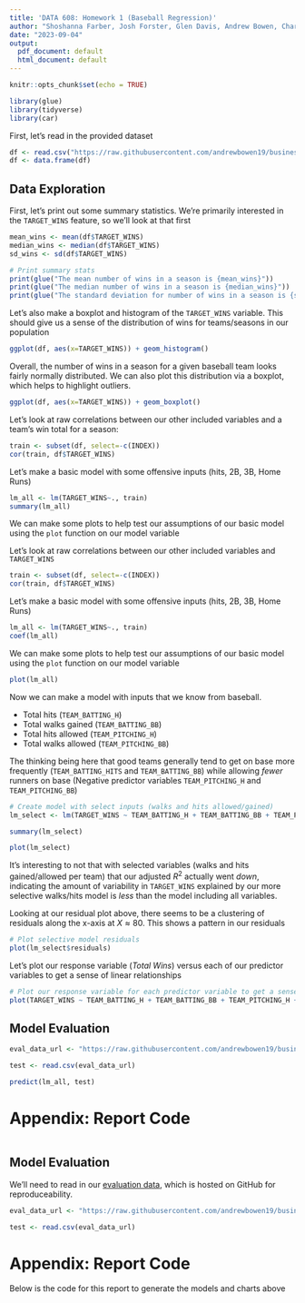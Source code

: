 ```yaml
---
title: 'DATA 608: Homework 1 (Baseball Regression)'
author: "Shoshanna Farber, Josh Forster, Glen Davis, Andrew Bowen, Charles Ugiagbe"
date: "2023-09-04"
output:
  pdf_document: default
  html_document: default
---
```


```r
knitr::opts_chunk$set(echo = TRUE)
```

```r
library(glue)
library(tidyverse)
library(car)
```
First, let's read in the provided dataset
```r
df <- read.csv("https://raw.githubusercontent.com/andrewbowen19/businessAnalyticsDataMiningDATA621/main/data/moneyball-training-data.csv")
df <- data.frame(df)
```


## Data Exploration

First, let's print out some summary statistics. We're primarily interested in the `TARGET_WINS` feature, so we'll look at that first
```r
mean_wins <- mean(df$TARGET_WINS)
median_wins <- median(df$TARGET_WINS)
sd_wins <- sd(df$TARGET_WINS)

# Print summary stats
print(glue("The mean number of wins in a season is {mean_wins}"))
print(glue("The median number of wins in a season is {median_wins}"))
print(glue("The standard deviation for number of wins in a season is {sd_wins}"))
```

Let's also make a boxplot and histogram of the `TARGET_WINS` variable. This should give us a sense of the distribution of wins for teams/seasons in our population

```r
ggplot(df, aes(x=TARGET_WINS)) + geom_histogram()
```

Overall, the number of wins in a season for a given baseball team looks fairly normally distributed. We can also plot this distribution via a boxplot, which helps to highlight outliers.


```r
ggplot(df, aes(x=TARGET_WINS)) + geom_boxplot()
```


Let's look at raw correlations between our other included variables and a team's win total for a season: 

```r
train <- subset(df, select=-c(INDEX))
cor(train, df$TARGET_WINS)
```

Let's make a basic model with some offensive inputs (hits, 2B, 3B, Home Runs)
```r
lm_all <- lm(TARGET_WINS~., train)
summary(lm_all)
```


We can make some plots to help test our assumptions of our basic model using the `plot` function on our model variable




Let's look at raw correlations between our other included variables and `TARGET_WINS`
```r
train <- subset(df, select=-c(INDEX))
cor(train, df$TARGET_WINS)
```

Let's make a basic model with some offensive inputs (hits, 2B, 3B, Home Runs)
```r
lm_all <- lm(TARGET_WINS~., train)
coef(lm_all)
```


We can make some plots to help test our assumptions of our basic model using the `plot` function on our model variable




```r
plot(lm_all)
```



Now we can make a model with inputs that we know from baseball.

- Total hits (`TEAM_BATTING_H`)
- Total walks gained (`TEAM_BATTING_BB`)
- Total hits allowed (`TEAM_PITCHING_H`)
- Total walks allowed (`TEAM_PITCHING_BB`)

The thinking being here that good teams generally tend to get on base more frequently (`TEAM_BATTING_HITS` and `TEAM_BATTING_BB`) while allowing *fewer* runners on base (Negative predictor variables `TEAM_PITCHING_H` and `TEAM_PITCHING_BB`)
```r

# Create model with select inputs (walks and hits allowed/gained)
lm_select <- lm(TARGET_WINS ~ TEAM_BATTING_H + TEAM_BATTING_BB + TEAM_PITCHING_H + TEAM_PITCHING_BB, train)

summary(lm_select)
```


```r
plot(lm_select)
```


It's interesting to not that with selected variables (walks and hits gained/allowed per team) that our adjusted $R^2$ actually went *down*, indicating the amount of variability in `TARGET_WINS` explained by our more selective walks/hits model is *less* than the model including all variables.

Looking at our residual plot above, there seems to be a clustering of residuals along the x-axis at $X \approx 80$. This shows a pattern in our residuals

```r

# Plot selective model residuals
plot(lm_select$residuals)

```

Let's plot our response variable (*Total Wins*) versus each of our predictor variables to get a sense of linear relationships

```r

# Plot our response variable for each predictor variable to get a sense of
plot(TARGET_WINS ~ TEAM_BATTING_H + TEAM_BATTING_BB + TEAM_PITCHING_H + TEAM_PITCHING_BB, data=train)

```







## Model Evaluation
```r
eval_data_url <- "https://raw.githubusercontent.com/andrewbowen19/businessAnalyticsDataMiningDATA621/main/data/moneyball-evaluation-data.csv"

test <- read.csv(eval_data_url)
```


```r
predict(lm_all, test)
```

# Appendix: Report Code

```r
```




## Model Evaluation
We'll need to read in our [evaluation data](https://github.com/andrewbowen19/businessAnalyticsDataMiningDATA621/blob/main/data/moneyball-evaluation-data.csv), which is hosted on GitHub for reproduceability. 

```r
eval_data_url <- "https://raw.githubusercontent.com/andrewbowen19/businessAnalyticsDataMiningDATA621/main/data/moneyball-evaluation-data.csv"

test <- read.csv(eval_data_url)
```




# Appendix: Report Code
Below is the code for this report to generate the models and charts above

```r
```

